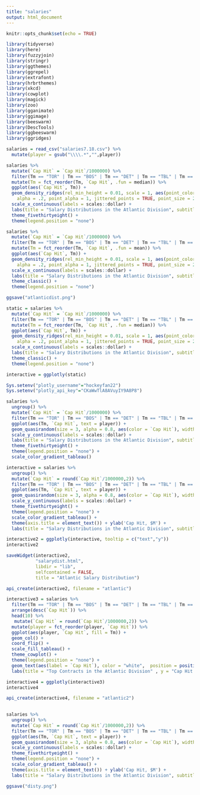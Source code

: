 ---
title: "salaries"
output: html_document
---

```{r setup, include=FALSE}
knitr::opts_chunk$set(echo = TRUE)
```

```{r}
library(tidyverse)
library(here)
library(fuzzyjoin)
library(stringr)
library(ggthemes)
library(ggrepel)
library(extrafont)
library(hrbrthemes)
library(xkcd)
library(cowplot)
library(magick)
library(zoo)
library(gganimate)
library(ggimage)
library(beeswarm)
library(DescTools)
library(ggbeeswarm)
library(ggridges)

salaries = read_csv("salaries7.18.csv") %>% 
  mutate(player = gsub("\\\\.*","",player))
```
```{r}
salaries %>% 
  mutate(`Cap Hit` = `Cap Hit`/1000000) %>% 
  filter(Tm == "TOR" | Tm == "BOS" | Tm == "DET" | Tm == "TBL" | Tm == "FLA" | Tm == "BUF" | Tm == "MTL" | Tm == "OTT") %>% 
  mutate(Tm = fct_reorder(Tm, `Cap Hit`, .fun = median)) %>% 
  ggplot(aes(`Cap Hit`, Tm)) +
  geom_density_ridges(rel_min_height = 0.01, scale = 1, aes(point_color = Tm, point_fill = Tm),
    alpha = .2, point_alpha = 1, jittered_points = TRUE, point_size = 2) +
  scale_x_continuous(labels = scales::dollar) +
  labs(title = "Salary Distributions in the Atlantic Division", subtitle = "Data from HockeyReference", caption = "chart by @MackinawStats") +
  theme_fivethirtyeight() +
  theme(legend.position = "none")
```

```{r}
salaries %>% 
  mutate(`Cap Hit` = `Cap Hit`/1000000) %>% 
  filter(Tm == "TOR" | Tm == "BOS" | Tm == "DET" | Tm == "TBL" | Tm == "FLA" | Tm == "BUF" | Tm == "MTL" | Tm == "OTT") %>% 
  mutate(Tm = fct_reorder(Tm, `Cap Hit`, .fun = mean)) %>% 
  ggplot(aes(`Cap Hit`, Tm)) +
  geom_density_ridges(rel_min_height = 0.01, scale = 1, aes(point_color = Tm, point_fill = Tm),
    alpha = .2, point_alpha = 1, jittered_points = TRUE, point_size = 2) +
  scale_x_continuous(labels = scales::dollar) +
  labs(title = "Salary Distributions in the Atlantic Division", subtitle = "Data from HockeyReference", caption = "chart by @MackinawStats", x = "Cap Hit ($M)", y = "") +
  theme_classic() +
  theme(legend.position = "none")

ggsave("atlanticdist.png")
```
```{r}
static = salaries %>% 
  mutate(`Cap Hit` = `Cap Hit`/1000000) %>% 
  filter(Tm == "TOR" | Tm == "BOS" | Tm == "DET" | Tm == "TBL" | Tm == "FLA" | Tm == "BUF" | Tm == "MTL" | Tm == "OTT") %>% 
  mutate(Tm = fct_reorder(Tm, `Cap Hit`, .fun = median)) %>% 
  ggplot(aes(`Cap Hit`, Tm)) +
  geom_density_ridges(rel_min_height = 0.01, scale = 1, aes(point_color = Tm, point_fill = Tm),
    alpha = .2, point_alpha = 1, jittered_points = TRUE, point_size = 2) +
  scale_x_continuous(labels = scales::dollar) +
  labs(title = "Salary Distributions in the Atlantic Division", subtitle = "Data from HockeyReference", caption = "chart by @MackinawStats", x = "Cap Hit ($M)", y = "") +
  theme_classic() +
  theme(legend.position = "none")

interactive = ggplotly(static)
```


```{r}
Sys.setenv("plotly_username"="hockeyfan22")
Sys.setenv("plotly_api_key"="CKaWwTlA8AVuyIY9A8P8")
```


```{r}
salaries %>%
  ungroup() %>% 
  mutate(`Cap Hit` = `Cap Hit`/1000000) %>% 
  filter(Tm == "TOR" | Tm == "BOS" | Tm == "DET" | Tm == "TBL" | Tm == "FLA" | Tm == "BUF" | Tm == "MTL" | Tm == "OTT") %>% 
  ggplot(aes(Tm, `Cap Hit`, text = player)) +
  geom_quasirandom(size = 3, alpha = 0.8, aes(color = `Cap Hit`), width = 0.2) +
  scale_y_continuous(labels = scales::dollar) +
  labs(title = "Salary Distributions in the Atlantic Division", subtitle = "Data from HockeyReference", caption = "chart by @MackinawStats", x = "Cap Hit ($M)", y = "") +
  theme_fivethirtyeight() +
  theme(legend.position = "none") +
  scale_color_gradient_tableau()
```



```{r}
interactive = salaries %>%
  ungroup() %>% 
  mutate(`Cap Hit` = round(`Cap Hit`/1000000,2)) %>% 
  filter(Tm == "TOR" | Tm == "BOS" | Tm == "DET" | Tm == "TBL" | Tm == "FLA" | Tm == "BUF" | Tm == "MTL" | Tm == "OTT") %>% 
  ggplot(aes(Tm, `Cap Hit`, text = player)) +
  geom_quasirandom(size = 3, alpha = 0.8, aes(color = `Cap Hit`), width = 0.2) +
  scale_y_continuous(labels = scales::dollar) +
  theme_fivethirtyeight() +
  theme(legend.position = "none") +
  scale_color_gradient_tableau() +
  theme(axis.title = element_text()) + ylab('Cap Hit, $M') +
  labs(title = "Salary Distributions in the Atlantic Division", subtitle = "Data from HockeyReference", caption = "chart by @MackinawStats", x = "", y = "Cap Hit ($M)") 

interactive2 = ggplotly(interactive, tooltip = c("text","y"))
interactive2

saveWidget(interactive2,
           "salarydist.html",     
           libdir = "lib",
           selfcontained = FALSE,
           title = "Atlantic Salary Distribution")

api_create(interactive2, filename = "atlantic")
```
```{r}
interactive3 = salaries %>% 
  filter(Tm == "TOR" | Tm == "BOS" | Tm == "DET" | Tm == "TBL" | Tm == "FLA" | Tm == "BUF" | Tm == "MTL" | Tm == "OTT") %>% 
  arrange(desc(`Cap Hit`)) %>% 
  head(10) %>% 
   mutate(`Cap Hit` = round(`Cap Hit`/1000000,2)) %>% 
  mutate(player = fct_reorder(player, `Cap Hit`)) %>% 
  ggplot(aes(player, `Cap Hit`, fill = Tm)) +
  geom_col() +
  coord_flip() +
  scale_fill_tableau() +
  theme_cowplot() +
  theme(legend.position = "none") +
  geom_text(aes(label = `Cap Hit`), color = "white",  position = position_stack(vjust = 0.5), size = 5) +
  labs(title = "Top Contracts in the Atlantic Division" , y = "Cap Hit ($M)", x = "")

interactive4 = ggplotly(interactive3)
interactive4

api_create(interactive4, filename = "atlantic2")
  
```
```{r}
salaries %>%
  ungroup() %>% 
  mutate(`Cap Hit` = round(`Cap Hit`/1000000,2)) %>% 
  filter(Tm == "TOR" | Tm == "BOS" | Tm == "DET" | Tm == "TBL" | Tm == "FLA" | Tm == "BUF" | Tm == "MTL" | Tm == "OTT") %>% 
  ggplot(aes(Tm, `Cap Hit`, text = player)) +
  geom_quasirandom(size = 3, alpha = 0.8, aes(color = `Cap Hit`), width = 0.2) +
  scale_y_continuous(labels = scales::dollar) +
  theme_fivethirtyeight() +
  theme(legend.position = "none") +
  scale_color_gradient_tableau() +
  theme(axis.title = element_text()) + ylab('Cap Hit, $M') +
  labs(title = "Salary Distributions in the Atlantic Division", subtitle = "Data from HockeyReference", caption = "chart by @MackinawStats", x = "", y = "Cap Hit ($M)") 

ggsave("disty.png")
```


